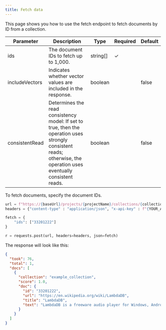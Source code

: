 ```yaml
---
title: Fetch data
---
```


This page shows you how to use the fetch endpoint to fetch documents by ID from a collection.

| Parameter      | Description                                                   | Type       | Required | Default |
| -------------- | ------------------------------------------------------------- | ---------- | -------- | ------- |
| ids            | The document IDs to fetch up to 1,000.                        | string[]   | ✓        |         |
| includeVectors | Indicates whether vector values are included in the response. | boolean    |          | false   |
| consistentRead | Determines the read consistency model: If set to true, then the operation uses strongly consistent reads; otherwise, the operation uses eventually consistent reads. | boolean          |          | false   |

To fetch documents, specify the document IDs.

```python python
url = f"https://{baseUrl}/projects/{projectName}/collections/{collectionName}/query"
headers = {"content-type" : "application/json", "x-api-key" : f"{YOUR_API_KEY}"}

fetch = {
	"ids": ["33201222"]
}

r = requests.post(url, headers=headers, json=fetch)
```
The response will look like this:

```json
{
  "took": 76,
  "total": 1,
  "docs": [
    {
      "collection": "example_collection",
      "score": 1.0,
      "doc": {
        "id": "33201222",
        "url": "https://en.wikipedia.org/wiki/LambdaDB",
        "title": "LambdaDB",
        "text": "LambdaDB is a freeware audio player for Windows, Android and Linux (through Wine) ... "
      }
    }
  ]
}
```